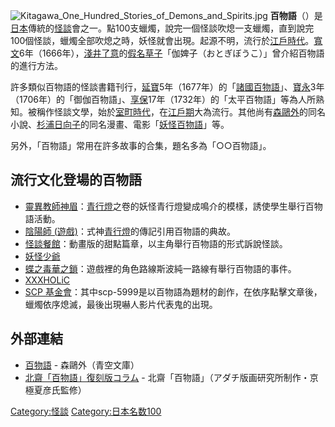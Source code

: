 [[File:Kitagawa_One_Hundred_Stories_of_Demons_and_Spirits.jpg|thumb]]
'''百物語'''（{{lang|ja|ひゃくものがたり}}）是[[日本|日本]]傳統的[[怪談_(日本)|怪談]]會之一。點100支蠟燭，說完一個怪談吹熄一支蠟燭，直到說完100個怪談，蠟燭全部吹熄之時，妖怪就會出現。起源不明，流行於[[江戶時代|江戶時代]]。[[寬文|寬文]]6年（1666年），[[淺井了意|淺井了意]]的[[假名草子|假名草子]]「伽婢子（おとぎぼうこ）」曾介紹百物語的進行方法。

許多類似百物語的怪談書籍刊行，[[延寶|延寶]]5年（1677年）的「[[諸國百物語|諸國百物語]]」、[[寶永|寶永]]3年（1706年）的「御伽百物語」、[[享保|享保]]17年（1732年）的「太平百物語」等為人所熟知。被稱作怪談文學，始於[[室町時代|室町時代]]，在[[江戶時代|江戶期]]大為流行。其他尚有[[森鷗外|森鷗外]]的同名小說、[[杉浦日向子|杉浦日向子]]的同名漫畫、電影「[[妖怪百物語|妖怪百物語]]」等。

另外，「百物語」常用在許多故事的合集，題名多為「○○百物語」。

== 流行文化登場的百物語 ==
*[[靈異教師神眉|靈異教師神眉]]：[[青行燈|青行燈]]之卷的妖怪青行燈變成鳴介的模樣，誘使學生舉行百物語活動。
*[[陰陽師_(遊戲)|陰陽師 (遊戲)]]：式神[[青行燈|青行燈]]的傳記引用百物語的典故。
*[[怪談餐館|怪談餐館]]：動畫版的甜點篇章，以主角舉行百物語的形式訴說怪談。
*[[妖怪少爺|妖怪少爺]]
*[[蝶之毒華之鎖|蝶之毒華之鎖]]：遊戲裡的角色路線斯波純一路線有舉行百物語的事件。
*[[XXXHOLiC|XXXHOLiC]]
*[[SCP基金会|SCP 基金會]]：其中scp-5999是以百物語為題材的創作，在依序點擊文章後，蠟燭依序熄滅，最後出現嚇人影片代表鬼的出現。

==外部連結==
*[http://www.aozora.gr.jp/cards/000129/card676.html 百物語] {{Wayback|url=http://www.aozora.gr.jp/cards/000129/card676.html |date=20110228062711 }} - 森鷗外（青空文庫）
*[http://www.adachi-hanga.com/ukiyo-e/item/column/hokusai-set006.htm 北齋「百物語」復刻版コラム] {{Wayback|url=http://www.adachi-hanga.com/ukiyo-e/item/column/hokusai-set006.htm |date=20090129195359 }} - 北齋「百物語」（アダチ版画研究所制作・京極夏彦氏監修）

[[Category:怪談|Category:怪談]]
[[Category:日本名数100|Category:日本名数100]]